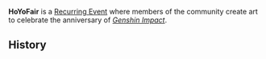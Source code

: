 {{Terminology Infobox
|type  = Recurring Events
}}
'''HoYoFair''' is a [[Recurring Event]] where members of the community create art to celebrate the anniversary of ''[[Genshin Impact]]''.

==History==
{{Event History Table}}